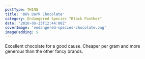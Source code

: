 ```yaml
---
postType: THING
title: '88% Dark Chocolate'
category: Endangered Species "Black Panther"
date: "2020-08-23T12:44:00Z"
coverImage: 'endangered-species-chocolate.png'
imagePadding: 5
---
```


Excellent chocolate for a good cause. Cheaper per gram and more generous than the other fancy brands.